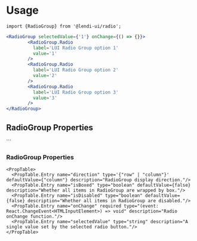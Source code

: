
# Usage

```
import {RadioGroup} from '@lendi-ui/radio';
```

```jsx
<RadioGroup selectedValue={'1'} onChange={() => {}}>
        <RadioGroup.Radio
          label='LUI Radio Group option 1'
          value='1'
        />
        <RadioGroup.Radio
          label='LUI Radio Group option 2'
          value='2'
        />
        <RadioGroup.Radio
          label='LUI Radio Group option 3'
          value='3'
        />
</RadioGroup>
```
## RadioGroup Properties

<PropTable>
  <PropTable.Entry name="className" defaultValue=""type="boolean" description="Whether the Radio is checked or not."/>
  <PropTable.Entry name="label" type="string" description="Radio display value."/> <PropTable.Entry name="isChecked" type="boolean" description="Whether the Radio is checked or not."/>
  <PropTable.Entry name="isBoxed" type="boolean" description="Whether the Radio is checked or not."/>
  <PropTable.Entry name="isDisabled" type="boolean" description="Whether the Radio is checked or not."/>
  <PropTable.Entry name="onChange" type="boolean" description="Whether the Radio is checked or not."/>
  <PropTable.Entry name="value" type="string" description="Radio value."/>
</PropTable>
```

### RadioGroup Properties

```
<PropTable>
  <PropTable.Entry name="direction" type='{"row" | "column"}' defaultValue={"column"} description="RadioGroup display direction."/>
  <PropTable.Entry name="isBoxed" type="boolean" defaultValue={false} description="Whether all items in RadioGroup are wrapped by box."/>
  <PropTable.Entry name="isDisabled" type="boolean" defaultValue={false} description="Whether all items in RadioGroup are disabled."/>
  <PropTable.Entry name="onChange" required type="(event: React.ChangeEvent<HTMLInputElement>) => void" description="Radio onChange function."/>
  <PropTable.Entry name="selectedValue" type="string" description="A single value set by the selected radio button."/>
</PropTable>
